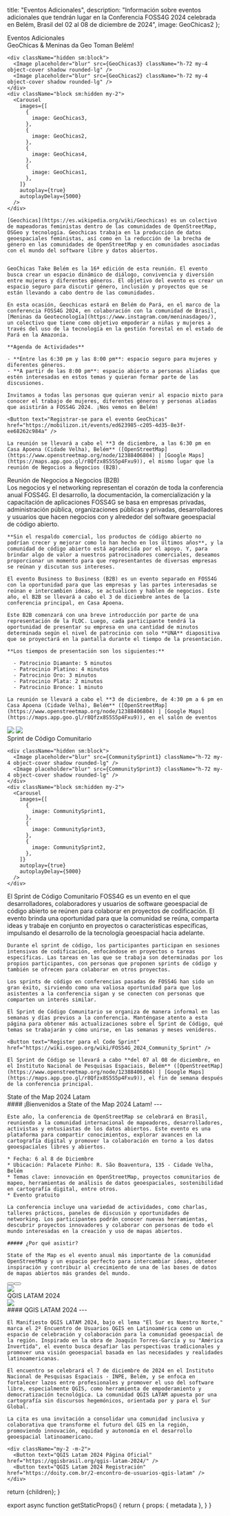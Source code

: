 
  title: "Eventos Adicionales",
  description: "Información sobre eventos adicionales que tendrán lugar en la Conferencia FOSS4G 2024 celebrada en Belém, Brasil del 02 al 08 de diciembre de 2024",
  image: GeoChicas2
};

<div className="sm:hidden">
<Heading bubble>Eventos Adicionales</Heading>
</div>

<Heading bubble color="orange">
  GeoChicas &amp; Meninas da Geo Toman Belém!
</Heading>

<div className="sm:grid sm:grid-cols-12 gap-4">
  <div className="col-span-5 rounded-lg overflow-hidden">

    <div className="hidden sm:block">
      <Image placeholder="blur" src={GeoChicas3} className="h-72 my-4 object-cover shadow rounded-lg" />
      <Image placeholder="blur" src={GeoChicas2} className="h-72 my-4 object-cover shadow rounded-lg" />
    </div>
    <div className="block sm:hidden my-2">
      <Carousel
        images={[
          {
            image: GeoChicas3,
          },
          {
            image: GeoChicas2,
          },
          {
            image: GeoChicas4,
          },
          {
            image: GeoChicas1,
          },
        ]}
        autoplay={true}
        autoplayDelay={5000}
      />
    </div>

  </div>
  <div className="col-span-7">

    [Geochicas](https://es.wikipedia.org/wiki/Geochicas) es un colectivo de mapeadoras feministas dentro de las comunidades de OpenStreetMap, OSGeo y tecnología. Geochicas trabaja en la producción de datos geoespaciales feministas, así como en la reducción de la brecha de género en las comunidades de OpenStreetMap y en comunidades asociadas con el mundo del software libre y datos abiertos.


    GeoChicas Take Belém es la 16ª edición de esta reunión. El evento busca crear un espacio dinámico de diálogo, convivencia y diversión entre mujeres y diferentes géneros. El objetivo del evento es crear un espacio seguro para discutir género, inclusión y proyectos que se están llevando a cabo dentro de las comunidades.

    En esta ocasión, Geochicas estará en Belém do Pará, en el marco de la conferencia FOSS4G 2024, en colaboración con la comunidad de Brasil, [Meninas da Geotecnología](https://www.instagram.com/meninasdageo/), un colectivo que tiene como objetivo empoderar a niñas y mujeres a través del uso de la tecnología en la gestión forestal en el estado de Pará en la Amazonía.

    **Agenda de Actividades**

    - **Entre las 6:30 pm y las 8:00 pm**: espacio seguro para mujeres y diferentes géneros.
    - **A partir de las 8:00 pm**: espacio abierto a personas aliadas que estén interesadas en estos temas y quieran formar parte de las discusiones.

    Invitamos a todas las personas que quieran venir al espacio mixto para conocer el trabajo de mujeres, diferentes géneros y personas aliadas que asistirán a FOSS4G 2024. ¡Nos vemos en Belém!

    <Button text="Registrar-se para el evento GeoChicas" href="https://mobilizon.it/events/ed623985-c205-4d35-8e3f-ee68262c984a" />

    La reunión se llevará a cabo el **3 de diciembre, a las 6:30 pm en Casa Apoena (Cidade Velha), Belém** ([OpenStreetMap](https://www.openstreetmap.org/node/12388406804) | [Google Maps](https://maps.app.goo.gl/r8Qfzx8S5S5p4Fxu9)), el mismo lugar que la reunión de Negocios a Negocios (B2B).

  </div>
</div>

<Heading bubble color="red">
  Reunión de Negocios a Negocios (B2B)
</Heading>

<div className="grid grid-cols-1 sm:grid-cols-12 gap-4">
  <div className="sm:col-span-7 order-last sm:order-first">
    Los negocios y el networking representan el corazón de toda la conferencia anual FOSS4G. El desarrollo, la documentación, la comercialización y la capacitación de aplicaciones FOSS4G se basa en empresas privadas, administración pública, organizaciones públicas y privadas, desarrolladores y usuarios que hacen negocios con y alrededor del software geoespacial de código abierto.

    **Sin el respaldo comercial, los productos de código abierto no podrían crecer y mejorar como lo han hecho en los últimos años**, y la comunidad de código abierto está agradecida por el apoyo. Y, para brindar algo de valor a nuestros patrocinadores comerciales, deseamos proporcionar un momento para que representantes de diversas empresas se reúnan y discutan sus intereses.

    El evento Business to Business (B2B) es un evento separado en FOSS4G con la oportunidad para que las empresas y las partes interesadas se reúnan e intercambien ideas, se actualicen y hablen de negocios. Este año, el B2B se llevará a cabo el 3 de diciembre antes de la conferencia principal, en Casa Apoena.

    Este B2B comenzará con una breve introducción por parte de una representación de la FLOC. Luego, cada participante tendrá la oportunidad de presentar su empresa en una cantidad de minutos determinada según el nivel de patrocinio con solo **UNA** diapositiva que se proyectará en la pantalla durante el tiempo de la presentación.

    **Los tiempos de presentación son los siguientes:**

      - Patrocinio Diamante: 5 minutos
      - Patrocinio Platino: 4 minutos
      - Patrocinio Oro: 3 minutos
      - Patrocinio Plata: 2 minutos
      - Patrocinio Bronce: 1 minuto

    La reunión se llevará a cabo el **3 de diciembre, de 4:30 pm a 6 pm en Casa Apoena (Cidade Velha), Belém** ([OpenStreetMap](https://www.openstreetmap.org/node/12388406804) | [Google Maps](https://maps.app.goo.gl/r8Qfzx8S5S5p4Fxu9)), en el salón de eventos

  </div>

<div className="sm:col-span-5 rounded-lg overflow-hidden order-first sm:order-last">
  <div className="hidden sm:block">

  <Image placeholder="blur" src={CasaApoena0} className="h-72 my-4 object-cover shadow rounded-lg" />
  <Image placeholder="blur" src={CasaApoena1} className="h-72 my-4 object-cover shadow rounded-lg" />
  </div>
  <div className="block sm:hidden my-2">
    <Carousel
      images={[
        {
          image: CasaApoena0,
        },
        {
          image: CasaApoena1,
        },
      ]}
      autoplay={true}
      autoplayDelay={5000}
    />
  </div>

</div>
</div>

<Heading bubble color="green">
  Sprint de Código Comunitario
</Heading>

<div className="sm:grid sm:grid-cols-12 gap-4">
  <div className="col-span-5 rounded-lg overflow-hidden">

    <div className="hidden sm:block">
      <Image placeholder="blur" src={CommunitySprint1} className="h-72 my-4 object-cover shadow rounded-lg" />
      <Image placeholder="blur" src={CommunitySprint3} className="h-72 my-4 object-cover shadow rounded-lg" />
    </div>
    <div className="block sm:hidden my-2">
      <Carousel
        images={[
          {
            image: CommunitySprint1,
          },
          {
            image: CommunitySprint3,
          },
          {
            image: CommunitySprint2,
          },
        ]}
        autoplay={true}
        autoplayDelay={5000}
      />
    </div>

  </div>
  <div className="col-span-7">
    El Sprint de Código Comunitario FOSS4G es un evento en el que desarrolladores, colaboradores y usuarios de software geoespacial de código abierto se reúnen para colaborar en proyectos de codificación. El evento brinda una oportunidad para que la comunidad se reúna, comparta ideas y trabaje en conjunto en proyectos o características específicas, impulsando el desarrollo de la tecnología geoespacial hacia adelante.

    Durante el sprint de código, los participantes participan en sesiones intensivas de codificación, enfocándose en proyectos o tareas específicas. Las tareas en las que se trabaja son determinadas por los propios participantes, con personas que proponen sprints de código y también se ofrecen para colaborar en otros proyectos.

    Los sprints de código en conferencias pasadas de FOSS4G han sido un gran éxito, sirviendo como una valiosa oportunidad para que los asistentes a la conferencia sigan y se conecten con personas que comparten un interés similar.

    El Sprint de Código Comunitario se organiza de manera informal en las semanas y días previos a la conferencia. Manténgase atento a esta página para obtener más actualizaciones sobre el Sprint de Código, qué temas se trabajarán y cómo unirse, en las semanas y meses venideros.

    <Button text="Register para el Code Sprint" href="https://wiki.osgeo.org/wiki/FOSS4G_2024_Community_Sprint" />

    El Sprint de Código se llevará a cabo **del 07 al 08 de diciembre, en el Instituto Nacional de Pesquisas Espaciais, Belém** ([OpenStreetMap](https://www.openstreetmap.org/node/12388406804) | [Google Maps](https://maps.app.goo.gl/r8Qfzx8S5S5p4Fxu9)), el fin de semana después de la conferencia principal.
  </div>
</div>



<Heading bubble color="blue">
  State of the Map 2024 Latam
</Heading>

<div className="grid grid-cols-1 sm:grid-cols-12 gap-4 sm:flex-row">
  <div className="sm:col-span-7 order-last sm:order-first">
    #### ¡Bienvenidos a State of the Map 2024 Latam!
    ---

    Este año, la conferencia de OpenStreetMap se celebrará en Brasil, reuniendo a la comunidad internacional de mapeadores, desarrolladores, activistas y entusiastas de los datos abiertos. Este evento es una plataforma para compartir conocimientos, explorar avances en la cartografía digital y promover la colaboración en torno a los datos geoespaciales libres y abiertos.

    * Fecha: 6 al 8 de Diciembre
    * Ubicación: Palacete Pinho: R. São Boaventura, 135 - Cidade Velha, Belém
    * Temas clave: innovación en OpenStreetMap, proyectos comunitarios de mapeo, herramientas de análisis de datos geoespaciales, sostenibilidad en cartografía digital, entre otros.
    * Evento gratuito

    La conferencia incluye una variedad de actividades, como charlas, talleres prácticos, paneles de discusión y oportunidades de networking. Los participantes podrán conocer nuevas herramientas, descubrir proyectos innovadores y colaborar con personas de todo el mundo interesadas en la creación y uso de mapas abiertos.

    ##### ¿Por qué asistir?

    State of the Map es el evento anual más importante de la comunidad OpenStreetMap y un espacio perfecto para intercambiar ideas, obtener inspiración y contribuir al crecimiento de una de las bases de datos de mapas abiertos más grandes del mundo.

   <div className="my-2 text-center sm:text-left -m-2">
      <Button text="SOTM Latam 2024 Página Oficial" href="https://2024.osmlatam.org/es/" />
      <Button text="SOTM Latam 2024 Registración" href="https://doity.com.br/sotm-latam-2024/inscricao" />
    </div>


  </div>
  <div className="sm:col-span-5 order-first sm:order-last">
    <Image placeholder="blur" src={SotmLogo} className="my-4 w-full shadow rounded-lg" />
  </div>
</div>

<Heading bubble color="orange">
  QGIS LATAM 2024
</Heading>

<div className="grid grid-cols-1 sm:grid-cols-12 gap-4 sm:flex-row">
  <div className="sm:col-span-5 order-first sm:order-last">
    <Image placeholder="blur" src={QgisLogo} className="my-4 w-full shadow rounded-lg" />
  </div>
  <div className="sm:col-span-7 order-first sm:order-last">
    #### QGIS LATAM 2024
    ---

    El Manifiesto QGIS LATAM 2024, bajo el lema "El Sur es Nuestro Norte," marca el 2º Encuentro de Usuarios QGIS en Latinoamérica como un espacio de celebración y colaboración para la comunidad geoespacial de la región. Inspirado en la obra de Joaquín Torres-García y su "América Invertida", el evento busca desafiar las perspectivas tradicionales y promover una visión geoespacial basada en las necesidades y realidades latinoamericanas.

    El encuentro se celebrará el 7 de diciembre de 2024 en el Instituto Nacional de Pesquisas Espaciais - INPE, Belém, y se enfoca en fortalecer lazos entre profesionales y promover el uso del software libre, especialmente QGIS, como herramienta de empoderamiento y democratización tecnológica. La comunidad QGIS LATAM apuesta por una cartografía sin discursos hegemónicos, orientada por y para el Sur Global.

    La cita es una invitación a consolidar una comunidad inclusiva y colaborativa que transforme el futuro del GIS en la región, promoviendo innovación, equidad y autonomía en el desarrollo geoespacial latinoamericano.

    <div className="my-2 -m-2">
      <Button text="QGIS Latam 2024 Página Oficial" href="https://qgisbrasil.org/qgis-latam-2024/" />
      <Button text="QGIS Latam 2024 Registración" href="https://doity.com.br/2-encontro-de-usuarios-qgis-latam" />
    </div>
  </div>
</div>

  return <MdxLayout metadata={metadata}>{children}</MdxLayout>;
}

export async function getStaticProps() {
  return {
    props: {
      metadata
    },
  }
}
